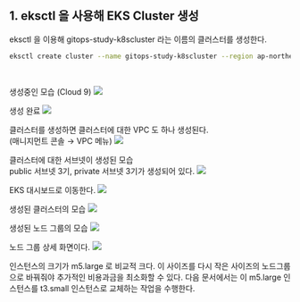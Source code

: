 ## 1. eksctl 을 사용해 EKS Cluster 생성
eksctl 을 이용해 gitops-study-k8scluster 라는 이름의 클러스터를 생성한다.<br/>

```bash filename="terminal" {3} copy
eksctl create cluster --name gitops-study-k8scluster --region ap-northeast-2
```
<br/>

생성중인 모습 (Cloud 9)
![](https://raw.githubusercontent.com/chagchagchag/docs-argocd-setup-at-eks/main/pages/1-create-an-eks/img/CLUSTER-SETUP-1-EKSCTL-CLUSTER-CREATION/1.png)
<br/>

생성 완료
![](https://raw.githubusercontent.com/chagchagchag/docs-argocd-setup-at-eks/main/pages/1-create-an-eks/img/CLUSTER-SETUP-1-EKSCTL-CLUSTER-CREATION/2.png)
<br/>

클러스터를 생성하면 클러스터에 대한 VPC 도 하나 생성된다.<br/>
(매니지먼트 콘솔 → VPC 메뉴)
![](https://raw.githubusercontent.com/chagchagchag/docs-argocd-setup-at-eks/main/pages/1-create-an-eks/img/CLUSTER-SETUP-1-EKSCTL-CLUSTER-CREATION/3.png)
<br/>

클러스터에 대한 서브넷이 생성된 모습<br/>
public 서브넷 3기, private 서브넷 3기가 생성되어 있다.
![](https://raw.githubusercontent.com/chagchagchag/docs-argocd-setup-at-eks/main/pages/1-create-an-eks/img/CLUSTER-SETUP-1-EKSCTL-CLUSTER-CREATION/4.png)
<br/>

EKS 대시보드로 이동한다.
![](https://raw.githubusercontent.com/chagchagchag/docs-argocd-setup-at-eks/main/pages/1-create-an-eks/img/CLUSTER-SETUP-1-EKSCTL-CLUSTER-CREATION/5.png)
<br/>

생성된 클러스터의 모습
![](https://raw.githubusercontent.com/chagchagchag/docs-argocd-setup-at-eks/main/pages/1-create-an-eks/img/CLUSTER-SETUP-1-EKSCTL-CLUSTER-CREATION/6.png)
<br/>

생성된 노드 그룹의 모습
![](https://raw.githubusercontent.com/chagchagchag/docs-argocd-setup-at-eks/main/pages/1-create-an-eks/img/CLUSTER-SETUP-1-EKSCTL-CLUSTER-CREATION/7.png)
<br/>

노드 그룹 상세 화면이다.
![](https://raw.githubusercontent.com/chagchagchag/docs-argocd-setup-at-eks/main/pages/1-create-an-eks/img/CLUSTER-SETUP-1-EKSCTL-CLUSTER-CREATION/8.png)
<br/>

인스턴스의 크기가 m5.large 로 비교적 크다. 이 사이즈를 다시 작은 사이즈의 노드그룹으로 바꿔줘야 추가적인 비용과금을 최소화할 수 있다. 다음 문서에서는 이 m5.large 인스턴스를 t3.small 인스턴스로 교체하는 작업을 수행한다.
